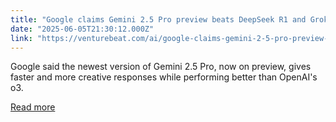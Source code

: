```yaml
---
title: "Google claims Gemini 2.5 Pro preview beats DeepSeek R1 and Grok 3 Beta in coding performance"
date: "2025-06-05T21:30:12.000Z"
link: "https://venturebeat.com/ai/google-claims-gemini-2-5-pro-preview-beats-deepseek-r1-and-grok-3-beta-in-coding-performance/"
---
```


Google said the newest version of Gemini 2.5 Pro, now on preview, gives faster and more creative responses while performing better than OpenAI's o3.

[Read more](https://venturebeat.com/ai/google-claims-gemini-2-5-pro-preview-beats-deepseek-r1-and-grok-3-beta-in-coding-performance/)
